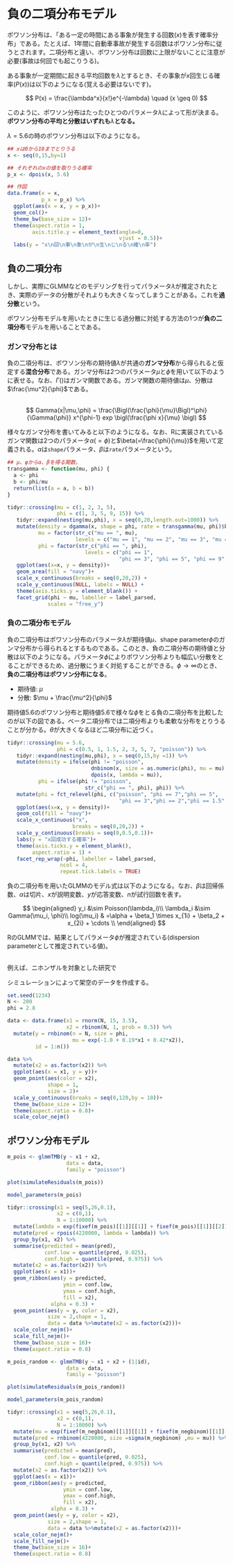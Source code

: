 # 負の二項分布モデル  
ポワソン分布は、「ある一定の時間にある事象が発生する回数($x$)を表す確率分布」である。たとえば、1年間に自動車事故が発生する回数はポワソン分布に従うとされます。二項分布と違い、ポワソン分布は回数に上限がないことに注意が必要(事故は何回でも起こりうる)。  

ある事象が一定期間に起きる平均回数を$\lambda$とするとき、その事象が$x$回生じる確率($P(x)$)は以下のようになる(覚える必要はないです)。  

$$
P(x) = \frac{\lambda^x}{x!}e^{-\lambda} \quad (x \geq 0)
$$

このように、ポワソン分布はたったひとつのパラメータ$\lambda$によって形が決まる。**ポワソン分布の平均と分散はいずれも**$\lambda$**となる。**  

$\lambda = 5.6$の時のポワソン分布は以下のようになる。  
```r
## xは0から10までとりうる
x <- seq(0,15,by=1)

## それぞれのxの値を取りうる確率  
p_x <- dpois(x, 5.6)

## 作図  
data.frame(x = x,
           p_x = p_x) %>% 
  ggplot(aes(x = x, y = p_x))+
  geom_col()+
  theme_bw(base_size = 12)+
  theme(aspect.ratio = 1,
        axis.title.y = element_text(angle=0,
                                    vjust = 0.5))+
  labs(y = "x\n回\n事\n象\nが\n生\nじ\nる\n確\n率")
```

## 負の二項分布  
しかし、実際にGLMMなどのモデリングを行ってパラメータ$\lambda$が推定されたとき、実際のデータの分散がそれよりも大きくなってしまうことがある。これを**過分散**という。  

ポワソン分布モデルを用いたときに生じる過分散に対処する方法の1つが**負の二項分布**モデルを用いることである。  

### ガンマ分布とは  
負の二項分布は、ポワソン分布の期待値$\lambda$が共通の**ガンマ分布**から得られると仮定する**混合分布**である。ガンマ分布は2つのパラメータ$\mu$と$\phi$を用いて以下のように表せる。なお、$\Gamma()$はガンマ関数である。ガンマ関数の期待値は$\mu$、分散は$\frac{\mu^2}{\phi}$である。      
<br />  

$$
Gamma(x|\mu,\phi) = \frac{\Bigl(\frac{\phi}{\mu}\Bigl)^\phi}{\Gamma(\phi)} x^{\phi-1} exp \bigl(\frac{\phi x}{\mu} \bigl)
$$

様々なガンマ分布を書いてみると以下のようになる。なお、Rに実装されているガンマ関数は2つのパラメータ$\alpha( = \phi)$と$\beta(=\frac{\phi}{\mu})$を用いて定義される。$\alpha$は`shape`パラメータ、$\beta$は`rate`パラメータという。    

```r
## μ、φからα、βを得る関数。
transgamma <- function(mu, phi) {
  a <- phi
  b <- phi/mu
  return(list(a = a, b = b))
}

tidyr::crossing(mu = c(1, 2, 3, 5),
                phi = c(1, 3, 5, 9, 15)) %>% 
   tidyr::expand(nesting(mu,phi), x = seq(0,20,length.out=1000)) %>% 
   mutate(density = dgamma(x, shape = phi, rate = transgamma(mu, phi)$b),
          mu = factor(str_c("mu == ", mu),
                      levels = c("mu == 1", "mu == 2", "mu == 3", "mu == 5")),
          phi = factor(str_c("phi == ", phi),
                         levels = c("phi == 1", 
                                    "phi == 3", "phi == 5", "phi == 9", "phi == 15"))) %>% 
   ggplot(aes(x=x, y = density))+
   geom_area(fill = "navy")+
   scale_x_continuous(breaks = seq(0,20,2)) +
   scale_y_continuous(NULL, labels = NULL) +
   theme(axis.ticks.y = element_blank()) +
   facet_grid(phi ~ mu, labeller = label_parsed,
             scales = "free_y")
```
  
### 負の二項分布モデル  
負の二項分布はポワソン分布のパラメータ$\lambda$が期待値$\mu$、shape parameter$\phi$のガンマ分布から得られるとするものである。このとき、負の二項分布の期待値と分散は以下のようになる。パラメータ$\phi$によりポワソン分布よりも幅広い分散をとることができるため、過分散にうまく対処することができる。$\phi \rightarrow \infty$のとき、**負の二項分布はポワソン分布になる**。      

- 期待値: $\mu$  
- 分散: $\mu + \frac{\mu^2}{\phi}$    

期待値5.6のポワソン分布と期待値5.6で様々な$\phi$をとる負の二項分布を比較したのが以下の図である。ベータ二項分布では二項分布よりも柔軟な分布をとりうることが分かる。$\theta$が大きくなるほど二項分布に近づく。    
```r
tidyr::crossing(mu = 5.6,
                phi = c(0.5, 1, 1.5, 2, 3, 5, 7, "poisson")) %>% 
   tidyr::expand(nesting(mu,phi), x = seq(0,15,by =1)) %>% 
   mutate(density = ifelse(phi != "poisson",
                           dnbinom(x, size = as.numeric(phi), mu = mu),
                           dpois(x, lambda = mu)),
          phi = ifelse(phi != "poisson",
                         str_c("phi == ", phi), phi)) %>% 
   mutate(phi = fct_relevel(phi, c("poisson", "phi == 7","phi == 5", 
                                    "phi == 3","phi == 2","phi == 1.5", "phi == 1", "phi == 0.5"))) %>% 
   ggplot(aes(x=x, y = density))+
   geom_col(fill = "navy")+
   scale_x_continuous("x", 
                     breaks = seq(0,20,2)) +
   scale_y_continuous(breaks = seq(0,0.5,0.1))+
   labs(y = "x回成功する確率")+
   theme(axis.ticks.y = element_blank(),
        aspect.ratio = 1) +
   facet_rep_wrap(~phi, labeller = label_parsed,
                 ncol = 4,
                 repeat.tick.labels = TRUE)
```

負の二項分布を用いたGLMMのモデル式は以下のようになる。なお、$\beta$は回帰係数、$\alpha$は切片、$x$が説明変数、$y$が応答変数、$n$が試行回数を表す。  

$$
\begin{aligned}
  y_i &\sim Poisson(\lambda_i)\\
  \lambda_i &\sim Gamma(\mu_i, \phi)\\
  log(\mu_i) & =\alpha + \beta_1 \times x_{1i} + \beta_2 + x_{2i} + \cdots \\
\end{aligned}
$$

RのGLMMでは、結果としてパラメータ$\phi$が推定されている(dispersion parameterとして推定されている値)。  

## 

例えば、ニホンザルを対象とした研究で            

シミュレーションによって架空のデータを作成する。  
```r
set.seed(1234)
N <- 200
phi = 2.8

data <- data.frame(x1 = rnorm(N, 15, 3.5),
                   x2 = rbinom(N, 1, prob = 0.5)) %>% 
  mutate(y = rnbinom(n = N, size = phi, 
                     mu = exp(-1.0 + 0.19*x1 + 0.42*x2)),
         id = 1:n())
```


```r
data %>% 
  mutate(x2 = as.factor(x2)) %>% 
  ggplot(aes(x = x1, y = y))+
  geom_point(aes(color = x2),
             shape = 1,
             size = 2)+
  scale_y_continuous(breaks = seq(0,120,by = 10))+
  theme_bw(base_size = 12)+
  theme(aspect.ratio = 0.8)+
  scale_color_nejm()
```

## ポワソン分布モデル  
```r
m_pois <- glmmTMB(y ~ x1 + x2,
                   data = data,
                   family = "poisson")
```

```r
plot(simulateResiduals(m_pois))
```

```r
model_parameters(m_pois)
```

```r
tidyr::crossing(x1 = seq(5,26,0.1),
                x2 = c(0,1),
                N = 1:10000) %>% 
  mutate(lambda = exp(fixef(m_pois)[[1]][[1]] + fixef(m_pois)[[1]][[2]]*x1 + fixef(m_pois)[[1]][[3]]*x2)) %>% 
  mutate(pred = rpois(4220000, lambda = lambda)) %>% 
  group_by(x1, x2) %>% 
  summarise(predicted = mean(pred),
            conf.low = quantile(pred, 0.025),
            conf.high = quantile(pred, 0.975)) %>% 
  mutate(x2 = as.factor(x2)) %>% 
  ggplot(aes(x = x1))+
  geom_ribbon(aes(y = predicted,
                  ymin = conf.low,
                  ymax = conf.high,
                  fill = x2),
              alpha = 0.3) +
  geom_point(aes(y = y, color = x2),
             size = 2,shape = 1,
             data = data %>%mutate(x2 = as.factor(x2)))+
  scale_color_nejm()+
  scale_fill_nejm()+
  theme_bw(base_size = 16)+
  theme(aspect.ratio = 0.8)
```


```r
m_pois_random <- glmmTMB(y ~ x1 + x2 + (1|id),
                   data = data,
                   family = "poisson")
```

```r
plot(simulateResiduals(m_pois_random))
```

```r
model_parameters(m_pois_random)
```

```r
tidyr::crossing(x1 = seq(5,26,0.1),
                x2 = c(0,1),
                N = 1:10000) %>% 
  mutate(mu = exp(fixef(m_negbinom)[[1]][[1]] + fixef(m_negbinom)[[1]][[2]]*x1 + fixef(m_negbinom)[[1]][[3]]*x2)) %>% 
  mutate(pred = rnbinom(4220000, size =sigma(m_negbinom) ,mu = mu)) %>% 
  group_by(x1, x2) %>% 
  summarise(predicted = mean(pred),
            conf.low = quantile(pred, 0.025),
            conf.high = quantile(pred, 0.975)) %>% 
  mutate(x2 = as.factor(x2)) %>% 
  ggplot(aes(x = x1))+
  geom_ribbon(aes(y = predicted,
                  ymin = conf.low,
                  ymax = conf.high,
                  fill = x2),
              alpha = 0.3) +
  geom_point(aes(y = y, color = x2),
             size = 2,shape = 1,
             data = data %>%mutate(x2 = as.factor(x2)))+
  scale_color_nejm()+
  scale_fill_nejm()+
  theme_bw(base_size = 16)+
  theme(aspect.ratio = 0.8)
```
